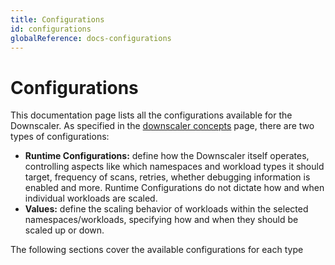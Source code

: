 ```yaml
---
title: Configurations
id: configurations
globalReference: docs-configurations
---
```



# Configurations

This documentation page lists all the configurations available for the Downscaler.
As specified in the
[downscaler concepts](ref:docs-scopes) page, there are two types of configurations:

- **Runtime Configurations:** define how the Downscaler itself operates, controlling aspects like which namespaces and
  workload types it should target, frequency of scans, retries, whether debugging information is enabled and more.
  Runtime
  Configurations do not dictate how and when individual workloads are scaled.
- **Values:** define the scaling behavior of workloads within the selected namespaces/workloads, specifying how and when
  they should be scaled up or down.

The following sections cover the available configurations for each type

<DocCardList />

